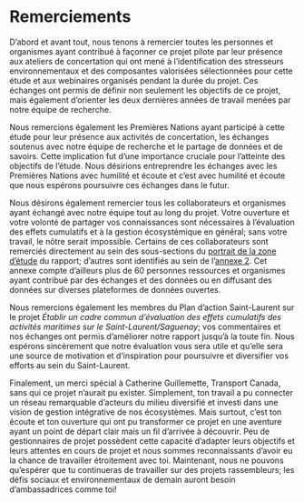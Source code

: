 # Remerciements {-}

D'abord et avant tout, nous tenons à remercier toutes les personnes et organismes ayant contribué à façonner ce projet pilote par leur présence aux ateliers de concertation qui ont mené à l'identification des stresseurs environnementaux et des composantes valorisées sélectionnées pour cette étude et aux webinaires organisés pendant la durée du projet. Ces échanges ont permis de définir non seulement les objectifs de ce projet, mais également d'orienter les deux dernières années de travail menées par notre équipe de recherche. 

Nous remercions également les Premières Nations ayant participé à cette étude pour leur présence aux activités de concertation, les échanges soutenus avec notre équipe de recherche et le partage de données et de savoirs. Cette implication fut d'une importance cruciale pour l'atteinte des objectifs de l'étude. Nous désirions entreprendre les échanges avec les Premières Nations avec humilité et écoute et c'est avec humilité et écoute que nous espérons poursuivre ces échanges dans le futur. 

Nous désirons également remercier tous les collaborateurs et organismes ayant échangé avec notre équipe tout au long du projet. Votre ouverture et votre volonté de partager vos connaissances sont nécessaires à l'évaluation des effets cumulatifs et à la gestion écosystémique en général; sans votre travail, le nôtre serait impossible. Certains de ces collaborateurs sont remerciés directement au sein des sous-sections du [portrait de la zone d'étude](#portrait) du rapport; d'autres sont identifiés au sein de l'[annexe 2](#annexe2). Cet annexe compte d'ailleurs plus de 60 personnes ressources et organismes ayant contribué par des échanges et des données ou en diffusant des données sur diverses plateformes de données ouvertes.

Nous remercions également les membres du Plan d'action Saint-Laurent sur le projet *Établir un cadre  commun d'évaluation des effets cumulatifs des activités maritimes sur le Saint-Laurent/Saguenay*; vos commentaires et nos échanges ont permis d'améliorer notre rapport jusqu'à la toute fin. Nous espérons sincèrement que notre évaluation vous sera utile et qu'elle sera une source de motivation et d'inspiration pour poursuivre et diversifier vos efforts au sein du Saint-Laurent. 

Finalement, un merci spécial à Catherine Guillemette, Transport Canada, sans qui ce projet n'aurait pu exister. Simplement, ton travail a pu connecter un réseau remarquable d'acteurs du milieu diversifié et investi dans une vision de gestion intégrative de nos écosystèmes. Mais surtout, c'est ton écoute et ton ouverture qui ont pu transformer ce projet en une aventure ayant un point de départ clair mais un fil d'arrivée à découvrir. Peu de gestionnaires de projet possèdent cette capacité d'adapter leurs objectifs et leurs attentes en cours de projet et nous sommes reconnaissants d'avoir eu la chance de travailler étroitement avec toi. Maintenant, nous ne pouvons qu'espérer que tu continueras de travailler sur des projets rassembleurs; les défis sociaux et environnementaux de demain auront besoin d'ambassadrices comme toi!